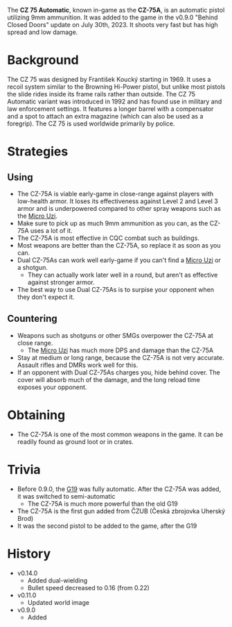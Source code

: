 The **CZ 75 Automatic**, known in-game as the **CZ-75A**, is an automatic pistol utilizing 9mm ammunition. It was added to the game in the v0.9.0 "Behind Closed Doors" update on July 30th, 2023. It shoots very fast but has high spread and low damage.

# Background 
The CZ 75 was designed by František Koucký starting in 1969. It uses a recoil system similar to the Browning Hi-Power pistol, but unlike most pistols the slide rides inside its frame rails rather than outside. The CZ 75 Automatic variant was introduced in 1992 and has found use in military and law enforcement settings. It features a longer barrel with a compensator and a spot to attach an extra magazine (which can also be used as a foregrip). The CZ 75 is used worldwide primarily by police.

# Strategies
## Using
- The CZ-75A is viable early-game in close-range against players with low-health armor. It loses its effectiveness against Level 2 and Level 3 armor and is underpowered compared to other spray weapons such as the [Micro Uzi](/weapons/guns/micro_uzi).
- Make sure to pick up as much 9mm ammunition as you can, as the CZ-75A uses a lot of it.
- The CZ-75A is most effective in CQC combat such as buildings.
- Most weapons are better than the CZ-75A, so replace it as soon as you can.
- Dual CZ-75As can work well early-game if you can't find a [Micro Uzi](/weapons/guns/micro_uzi) or a shotgun.
  - They can actually work later well in a round, but aren't as effective against stronger armor.
- The best way to use Dual CZ-75As is to surpise your opponent when they don't expect it.

## Countering
- Weapons such as shotguns or other SMGs overpower the CZ-75A at close range.
  - The [Micro Uzi](/weapons/guns/micro_uzi) has much more DPS and damage than the CZ-75A
- Stay at medium or long range, because the CZ-75A is not very accurate. Assault rifles and DMRs work well for this.
- If an opponent with Dual CZ-75As charges you, hide behind cover. The cover will absorb much of the damage, and the long reload time exposes your opponent.

# Obtaining
- The CZ-75A is one of the most common weapons in the game. It can be readily found as ground loot or in crates.

# Trivia
- Before 0.9.0, the [G19](/weapons/guns/g19) was fully automatic. After the CZ-75A was added, it was switched to semi-automatic
  - The CZ-75A is much more powerful than the old G19
- The CZ-75A is the first gun added from ČZUB (Česká zbrojovka Uherský Brod)
- It was the second pistol to be added to the game, after the G19

# History
- v0.14.0
  - Added dual-wielding
  - Bullet speed decreased to 0.16 (from 0.22)
- v0.11.0
  - Updated world image
- v0.9.0 
  - Added
